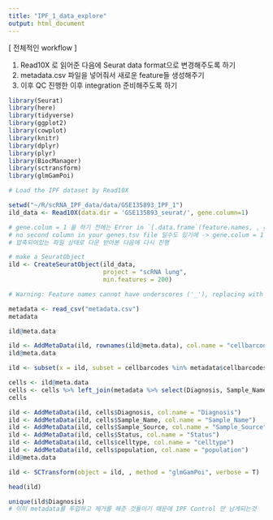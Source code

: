 ```yaml
---
title: "IPF_1_data_explore"
output: html_document
---
```


[ 전체적인 workflow ]

1) Read10X 로 읽어준 다음에 Seurat data format으로 변경해주도록 하기 
2) metadata.csv 파일을 넣어줘서 새로운 feature들 생성해주기 
3) 이후 QC 진행한 이후 integration 준비해주도록 하기 

```r
library(Seurat)
library(here)
library(tidyverse)
library(ggplot2)
library(cowplot)
library(knitr)
library(dplyr)
library(plyr)
library(BiocManager)
library(sctransform)
library(glmGamPoi)
```

```r
# Load the IPF dataset by Read10X

setwd("~/R/scRNA_IPF_data/data/GSE135893_IPF_1")
ild_data <- Read10X(data.dir = 'GSE135893_seurat/', gene.column=1) 

# gene.colum = 1 을 하기 전에는 Error in `[.data.frame`(feature.names, , gene.column) :    undefined columns selected error 발생 
# no second column in your genes.tsv file 일수도 있기에 -> gene.colum = 1 을 통해서 Read10X 생성 
# 압축되어있는 파일 상태로 다운 받아본 다음에 다시 진행 
```

```r
# make a SeuratObject 
ild <- CreateSeuratObject(ild_data,
                          project = "scRNA lung",
                          min.features = 200)

# Warning: Feature names cannot have underscores ('_'), replacing with dashes ('-')

```
```r
metadata <- read_csv("metadata.csv")
metadata 
```
```r
ild@meta.data
```
```r
ild <- AddMetaData(ild, rownames(ild@meta.data), col.name = "cellbarcodes")
ild@meta.data
```

```r
ild <- subset(x = ild, subset = cellbarcodes %in% metadata$cellbarcodes)
```
```r
cells <- ild@meta.data
cells <- cells %>% left_join(metadata %>% select(Diagnosis, Sample_Name, Sample_Source, Status, celltype, population, cellbarcodes), by = "cellbarcodes")
cells
```

```r
ild <- AddMetaData(ild, cells$Diagnosis, col.name = "Diagnosis")
ild <- AddMetaData(ild, cells$Sample_Name, col.name = "Sample_Name")
ild <- AddMetaData(ild, cells$Sample_Source, col.name = "Sample_Source")
ild <- AddMetaData(ild, cells$Status, col.name = "Status")
ild <- AddMetaData(ild, cells$celltype, col.name = "celltype")
ild <- AddMetaData(ild, cells$population, col.name = "population")
ild@meta.data
```

```r
ild <- SCTransform(object = ild, , method = "glmGamPoi", verbose = T)
```

```r
head(ild)
```

```r
unique(ild$Diagnosis)
# 이미 metadata를 투입하고 제거를 해준 것들이기 때문에 IPF Control 만 남게되는것 
```











